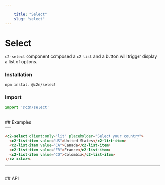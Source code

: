 ```yaml
---
    
    title: "Select"
    slug: "select"
---
```




# Select

`c2-select` component composed a `c2-list` and a button will trigger display a list of options.

### Installation

```bash tag=CodeBlock
npm install @c2n/select
```

### Import

```typescript tag=CodeBlock
import '@c2n/select'
```

<br />
## Examples
<br />
---

```html tag=MdxCodeBlock,compact=true,component=c2-select
<c2-select client:only="lit" placeholder="Select your country">
  <c2-list-item value="US">United States</c2-list-item>
  <c2-list-item value="CA">Canada</c2-list-item>
  <c2-list-item value="FR">France</c2-list-item>
  <c2-list-item value="CO">Colombia</c2-list-item>
</c2-select>
```

---

<br />
## API

<ApiTable componentTag="c2-select"></ApiTable>

